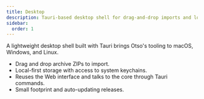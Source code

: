 ```yaml
---
title: Desktop
description: Tauri-based desktop shell for drag-and-drop imports and local control.
sidebar:
  order: 1
---
```


A lightweight desktop shell built with Tauri brings Otso's tooling to macOS, Windows, and Linux.

- Drag and drop archive ZIPs to import.
- Local-first storage with access to system keychains.
- Reuses the Web interface and talks to the core through Tauri commands.
- Small footprint and auto-updating releases.
